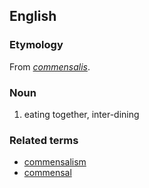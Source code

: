 ==English==
===Etymology===
From {{ML.}} ''[[commensalis]]''.

===Noun===
{{en-noun}}

# eating together, inter-dining


===Related terms===
*[[commensalism]]
*[[commensal]]